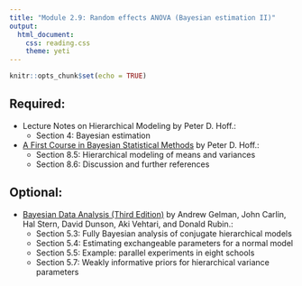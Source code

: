 ```yaml
---
title: "Module 2.9: Random effects ANOVA (Bayesian estimation II)"
output: 
  html_document:
    css: reading.css
    theme: yeti
---
```


```r
knitr::opts_chunk$set(echo = TRUE)
```



## Required:

- Lecture Notes on Hierarchical Modeling by Peter D. Hoff.:
    + Section 4: Bayesian estimation
    
- [A First Course in Bayesian Statistical Methods](https://find.library.duke.edu/catalog/DUKE004968562) by Peter D. Hoff.:
    + Section 8.5: Hierarchical modeling of means and variances
    + Section 8.6: Discussion and further references
    
## Optional:

- [Bayesian Data Analysis (Third Edition)](http://www.amazon.com/Bayesian-Analysis-Chapman-Statistical-Science/dp/1439840954/) by Andrew Gelman, John Carlin, Hal Stern, David Dunson, Aki Vehtari, and Donald Rubin.:
    + Section 5.3: Fully Bayesian analysis of conjugate hierarchical models
    + Section 5.4: Estimating exchangeable parameters for a normal model
    + Section 5.5: Example: parallel experiments in eight schools
    + Section 5.7: Weakly informative priors for hierarchical variance parameters
